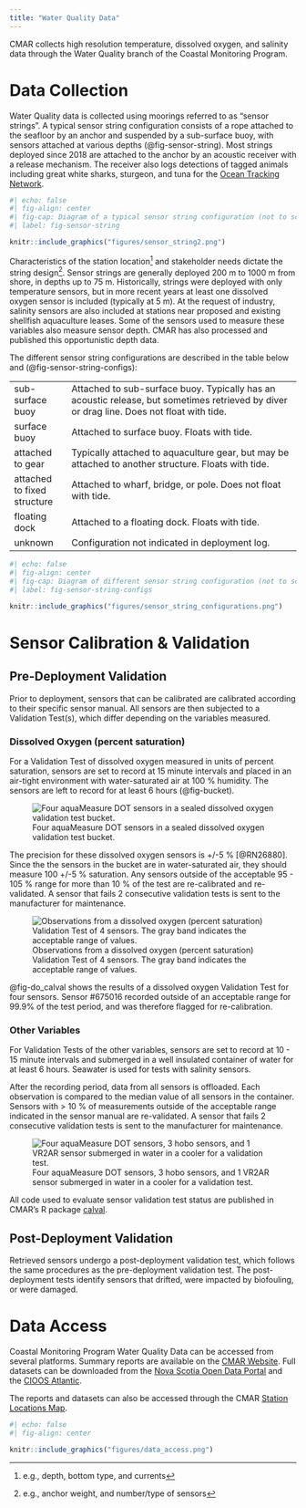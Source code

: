 ```yaml
---
title: "Water Quality Data"
---
```


CMAR collects high resolution temperature, dissolved oxygen, and salinity data through the Water Quality branch of the Coastal Monitoring Program.

# Data Collection

Water Quality data is collected using moorings referred to as “sensor strings”. A typical sensor string configuration consists of a rope attached to the seafloor by an anchor and suspended by a sub-surface buoy, with sensors attached at various depths (@fig-sensor-string). Most strings deployed since 2018 are attached to the anchor by an acoustic receiver with a release mechanism. The receiver also logs detections of tagged animals including great white sharks, sturgeon, and tuna for the [Ocean Tracking Network](https://oceantrackingnetwork.org/).

```r
#| echo: false
#| fig-align: center
#| fig-cap: Diagram of a typical sensor string configuration (not to scale).
#| label: fig-sensor-string

knitr::include_graphics("figures/sensor_string2.png")
```

Characteristics of the station location[^1] and stakeholder needs dictate 
the string design[^2]. Sensor strings are generally deployed 200 m to 1000 m from shore, in depths up to 75 m. Historically, strings were deployed with only temperature sensors, but in more recent years at least one dissolved oxygen sensor is included (typically at 5 m). At the request of industry, salinity sensors are also included at stations near proposed and existing shellfish aquaculture leases. Some of the sensors used to measure these variables also measure sensor depth. CMAR has also processed and published this opportunistic depth data.



[^1]: e.g., depth, bottom type, and currents
[^2]: e.g., anchor weight, and number/type of sensors

The different sensor string configurations are described in the table below and (@fig-sensor-string-configs):

|  |  |
|---|------------|
|     sub-surface buoy    |     Attached to sub-surface buoy. Typically has an acoustic release, but sometimes retrieved by diver or drag line. Does not float with tide.    |
|     surface buoy    |     Attached to surface buoy. Floats with tide.    |
|     attached to gear    |     Typically attached to aquaculture gear, but may be attached to another structure. Floats with tide.    |
|     attached to fixed structure    |     Attached to wharf, bridge, or pole. Does not float with tide.    |
|     floating dock    |     Attached to a floating dock. Floats with tide.    |
|     unknown    |     Configuration not indicated in deployment log.    |


```r
#| echo: false
#| fig-align: center
#| fig-cap: Diagram of different sensor string configuration (not to scale).
#| label: fig-sensor-string-configs

knitr::include_graphics("figures/sensor_string_configurations.png")
```

# Sensor Calibration & Validation

## Pre-Deployment Validation

Prior to deployment, sensors that can be calibrated are calibrated according to their specific sensor manual. All sensors are then subjected to a Validation Test(s), which differ depending on the variables measured. 

### Dissolved Oxygen (percent saturation)
For a Validation Test of dissolved oxygen measured in units of percent saturation, sensors are set to record at 15 minute intervals and placed in an air-tight environment with water-saturated air at 100 % humidity. The sensors are left to record for at least 6 hours (@fig-bucket).

![Four aquaMeasure DOT sensors in a sealed dissolved oxygen validation test bucket.](figures/bucket2.jpg){#fig-bucket}

The precision for these dissolved oxygen sensors is +/-5 % [@RN26880]. Since the the sensors in the bucket are in water-saturated air, they should measure 100 +/-5 % saturation. Any sensors outside of the acceptable 95 - 105 % range for more than 10 % of the test are re-calibrated and re-validated. A sensor that fails 2 consecutive validation tests is sent to the manufacturer for maintenance.

![Observations from a  dissolved oxygen (percent saturation) Validation Test of 4 sensors. The gray band indicates the acceptable range of values.](figures/do_calval.png){#fig-do_calval}

@fig-do_calval shows the results of a dissolved oxygen Validation Test for four sensors. Sensor #675016 recorded outside of an acceptable range for 99.9% of the test period, and was therefore flagged for re-calibration.

### Other Variables

For Validation Tests of the other variables, sensors are set to record at 10 - 15 minute intervals and submerged in a well insulated container of water for at least 6 hours. Seawater is used for tests with salinity sensors. 

After the recording period, data from all sensors is offloaded. Each observation is compared to the median value of all sensors in the container. Sensors with > 10 % of measurements outside of the acceptable range indicated in the sensor manual are re-validated. A sensor that fails 2 consecutive validation tests is sent to the manufacturer for maintenance. 

![Four aquaMeasure DOT sensors, 3 hobo sensors, and 1 VR2AR sensor submerged in water in a cooler for a validation test.](figures/val_cooler3.jpg){#fig-cooler}

All code used to evaluate sensor validation test status are published in CMAR’s R package [calval](https://github.com/ntorrie/calval).

## Post-Deployment Validation

Retrieved sensors undergo a post-deployment validation test, which follows the same procedures as the pre-deployment validation test. The post-deployment tests identify sensors that drifted, were impacted by biofouling, or were damaged. 

# Data Access

Coastal Monitoring Program Water Quality Data can be accessed from several platforms. Summary reports are available on the [CMAR Website](https://cmar.ca/reports/). Full datasets can be downloaded from the [Nova Scotia Open Data Portal](https://data.novascotia.ca/browse?tags=coastal+monitoring+program) and the [CIOOS Atlantic](https://catalogue.cioosatlantic.ca/organization/cmar).

The reports and datasets can also be accessed through the CMAR [Station Locations Map](https://cmar.ca/coastal-monitoring-program/#station).

```r
#| echo: false
#| fig-align: center

knitr::include_graphics("figures/data_access.png")
```





